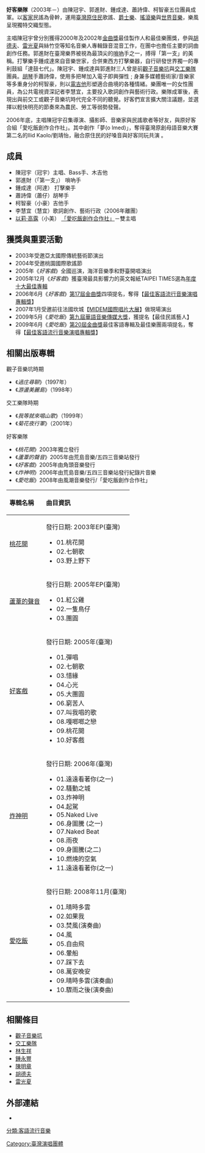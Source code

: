 {{Unreferenced|time=2013-09-09T06:30:26+00:00}}
{{藝人
| 姓名 = 好客樂隊
| 英文名 = The Hohak Band
| 類型 = 樂團
| 國籍 = {{ROC}} 
| 出道地點 = {{TWN}}
| 音樂類型 = [[新客語融合音樂|新客語融合音樂]]（屬[[客家流行音樂|客家流行音樂]]）
| 演奏樂器 = [[木吉他|木吉他]]、[[電吉他|電吉他]]
、[[電貝斯|電貝斯]]、[[打擊樂|打擊樂]]、[[嗩吶|嗩吶]]、[[胡琴|胡琴]]
| 活躍年代 = 2003年至今
| 網站 = [http://ricepublic.blogspot.com/ 愛吃飯]
}}

'''好客樂隊'''（2003年－）由陳冠宇、郭進財、鍾成達、蕭詩偉、柯智豪五位團員成軍。以[[客家|客家]]民謠為骨幹，運用[[台灣原住民|臺灣原住民]]歌謠、[[爵士樂|爵士樂]]、[[搖滾樂|搖滾樂]]與[[世界音樂|世界音樂]]，樂風呈現獨特交織型態。

主唱陳冠宇曾分別獲得2000年及2002年[[金曲獎|金曲獎]]最佳製作人和最佳樂團獎，參與[[胡德夫|胡德夫]]、[[雷光夏|雷光夏]]與絲竹空等知名音樂人專輯錄音混音工作，在團中也擔任主要的詞曲創作任務。郭進財在臺灣樂界被視為最頂尖的[[嗩吶|嗩吶]]手之一，搏得「第一支」的美稱。打擊樂手鍾成達來自音樂世家，合併東西方打擊樂器，自行研發世界獨一的專利鼓組「達鼓七代」。陳冠宇、鍾成達與郭進財三人曾是前[[觀子音樂坑|觀子音樂坑]]與[[交工樂隊|交工樂隊]]團員。[[胡琴|胡琴]]手蕭詩偉，使用多把琴加入電子即興彈性 ; 身兼多媒體藝術家/音樂家等多重身分的柯智豪，則以[[電吉他|電吉他]]形塑適合曲境的各種情緒。樂團唯一的女性團員，為公共電視資深記者李慧宜，主要投入歌詞創作與藝術行政。樂隊成軍後，表現出與前交工或觀子音樂坑時代完全不同的聽覺。好客們宣言擴大關注議題，並選擇以輕快明亮的節奏來為農民、勞工等弱勢發聲。

2006年底，主唱陳冠宇召集導演、攝影師、音樂家與民謠歌者等好友，與原好客合組「愛吃飯創作合作社」。其中創作「夢(o lmed)」，奪得臺灣原創母語音樂大賽第二名的Ilid Kaolo/劉靖怡，融合原住民的好嗓音與好客同玩共演 。

== 成員 ==
*陳冠宇（冠宇）主唱、Bass手、木吉他
*郭進財（「第一支」） 嗩吶手
*鍾成達（阿達） 打擊樂手
*蕭詩偉（蕭仔）胡琴手
*柯智豪（小豪）吉他手
*李慧宜（慧宜）歌詞創作、藝術行政（2006年離團）
*[[以莉·高露|以莉·高露]]（小美） [http://ricepublic.blogspot.com/ 「愛吃飯創作合作社」]{{Wayback|url=http://ricepublic.blogspot.com/ |date=20140602181009 }}－雙主唱

== 獲獎與重要活動 ==
*2003年受邀亞太國際傳統藝術節演出
*2004年受邀桃園國際歌謠節
*2005年《''好客戲''》全國巡演，海洋音樂季和野臺開唱演出
*2005年12月《''好客戲''》獲臺灣最具影響力的英文報紙TAIPEI TIMES選為[http://www.taipeitimes.com/News/feat/archives/2005/12/29/2003286549/3 年度十大最佳專輯]{{Wayback|url=http://www.taipeitimes.com/News/feat/archives/2005/12/29/2003286549/3 |date=20120616080546 }}
*2006年6月《''好客戲''》[[第17屆金曲獎|第17屆金曲獎]]四項提名，奪得【[[最佳客語專輯獎_(金曲獎)|最佳客語流行音樂演唱專輯獎]]】
*2007年1月受邀前往法國坎城【[http://info.gio.gov.tw/ct.asp?xItem=31439&ctNode=3802&mp=1 MIDEM國際唱片大展]{{dead link|date=2017年12月 |bot=InternetArchiveBot |fix-attempted=yes }}】做現場演出
*2009年5月《''愛吃飯''》[http://3cmusic.com/home/?p=1860 第九屆華語音樂傳媒大獎]{{Wayback|url=http://3cmusic.com/home/?p=1860 |date=20100104100302 }}，獲提名【最佳民謠藝人】
*2009年6月《''愛吃飯''》[[第20屆金曲獎|第20屆金曲獎]]最佳客語專輯及最佳樂團兩項提名，奪得【[[最佳客語專輯獎_(金曲獎)|最佳客語流行音樂演唱專輯獎]]】

== 相關出版專輯 ==
;觀子音樂坑時期
*《''過庄尋聊''》（1997年）
*《''游盪美麗島''》（1998年）

;交工樂隊時期
*《''我等就來唱山歌''》（1999年）
*《''菊花夜行軍''》（2001年）

;好客樂隊
*《''桃花開''》2003年獨立發行
*《''蘆葦的聲音''》2005年由荒島音樂/五四三音樂站發行
*《''好客戲''》2005年由角頭音樂發行
*《''炸神明''》2006年由荒島音樂/五四三音樂站發行紀錄片音樂
*《''愛吃飯''》2008年由風潮音樂發行/「愛吃飯創作合作社」

{| class="wikitable"
|- bgcolor="#CCCCCC" align="center"
!align="left"|專輯名稱
!align="left"|曲目資訊

|-
|[[桃花開|桃花開]]
|align="left"| 
發行日期: 2003年EP(臺灣)
*01.桃花開
*02.七朝歌
*03.野上野下
|-
|[[蘆葦的聲音|蘆葦的聲音]]
|align="left"| 
發行日期: 2005年EP(臺灣)
*01.紅公雞
*02.一隻鳥仔
*03.團圓
|-
|[[好客戲|好客戲]]
|align="left"| 
發行日期: 2005年(臺灣)
*01.彈唱
*02.七朝歌
*03.惜緣
*04.心光
*05.大團圓
*06.窮苦人
*07.叫我唱的歌
*08.嘎啷啷之戀
*09.桃花開
*10.好客戲
|-
|[[炸神明|炸神明]]
|align="left"| 
發行日期: 2006年(臺灣)
*01.遠遠看著你(之一)
*02.騷動之城
*03.炸神明
*04.起駕
*05.Naked Live
*06.身圖騰 (之一)
*07.Naked Beat
*08.雨夜
*09.身圖騰(之二)
*10.燃燒的空氣
*11.遠遠看著你(之一)
|-
|[[愛吃飯|愛吃飯]]
|align="left"| 
發行日期: 2008年11月(臺灣)
*01.晴時多雲
*02.如果我
*03.焚風(演奏曲)
*04.風
*05.自由飛
*06.暈船
*07.踩下去
*08.萬安晚安
*09.晴時多雲(演奏曲)
*10.驟雨之後(演奏曲)
|}

== 相關條目 ==
*[[觀子音樂坑|觀子音樂坑]]
*[[交工樂隊|交工樂隊]]
*[[林生祥|林生祥]]
*[[鍾永豐|鍾永豐]]
*[[陳明章|陳明章]]
*[[胡德夫|胡德夫]]
*[[雷光夏|雷光夏]]

== 外部連結 ==
*{{h-title|愛吃飯創作合作社|[http://ricepublic.blogspot.com/ 愛吃飯]}}
{{Reflist}}


{{Golden-Melody-Album-Hakka}}
[[Category:臺灣演唱團體|Category:臺灣演唱團體]]
[[分類:客語流行音樂|分類:客語流行音樂]]